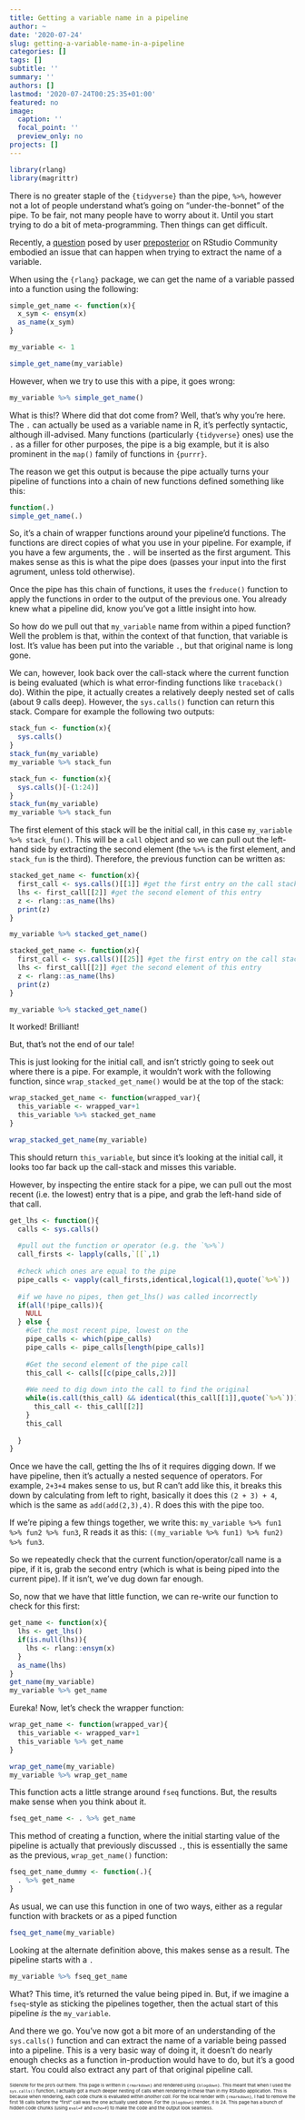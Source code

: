 ```yaml
---
title: Getting a variable name in a pipeline
author: ~
date: '2020-07-24'
slug: getting-a-variable-name-in-a-pipeline
categories: []
tags: []
subtitle: ''
summary: ''
authors: []
lastmod: '2020-07-24T00:25:35+01:00'
featured: no
image:
  caption: ''
  focal_point: ''
  preview_only: no
projects: []
---
```


```r
library(rlang)
library(magrittr)
```

There is no greater staple of the `{tidyverse}` than the  pipe, `%>%`, however not a lot of people understand what's going on "under-the-bonnet" of the pipe. To be fair, not many people have to worry about it. Until you start trying to do a bit of meta-programming. Then things can get difficult.

Recently, a [question](https://community.rstudio.com/t/getting-argument-name-when-passed-via-i-keep-getting/74086) posed by user [preposterior](https://community.rstudio.com/u/preposterior) on RStudio Community embodied an issue that can happen when trying to extract the name of a variable.

When using the `{rlang}` package, we can get the name of a variable passed into a function using the following:
```r
simple_get_name <- function(x){
  x_sym <- ensym(x)
  as_name(x_sym)
}

my_variable <- 1

simple_get_name(my_variable)
```

However, when we try to use this with a pipe, it goes wrong:

```r
my_variable %>% simple_get_name()
```

What is this!? Where did that dot come from? Well, that's why you're here. The `.` can actually be used as a variable name in R, it's perfectly syntactic, although ill-advised. Many functions (particularly `{tidyverse}` ones) use the `.` as a filler for other purposes, the pipe is a big example, but it is also prominent in the `map()` family of functions in `{purrr}`.

The reason we get this output is because the pipe actually turns your pipeline of functions into a chain of new functions defined something like this:
```r
function(.)
simple_get_name(.)
```
So, it's a chain of wrapper functions around your pipeline'd functions. The functions are direct copies of what you use in your pipeline. For example, if you have a few arguments, the `.` will be inserted as the first argument. This makes sense as this is what the pipe does (passes your input into the first agrument, unless told otherwise).

Once the pipe has this chain of functions, it uses the `freduce()` function to apply the functions in order to the output of the previous one. You already knew what a pipeline did, know you've got a little insight into how.

So how do we pull out that `my_variable` name from within a piped function? Well the problem is that, within the context of that function, that variable is lost. It's value has been put into the variable `.`, but that original name is long gone.

We can, however, look back over the call-stack where the current function is being evaluated (which is what error-finding functions like `traceback()` do). Within the pipe, it actually creates a relatively deeply nested set of calls (about 9 calls deep). However, the `sys.calls()` function can return this stack. Compare for example the following two outputs:
```r
stack_fun <- function(x){
  sys.calls()
}
stack_fun(my_variable)
my_variable %>% stack_fun
```
```r
stack_fun <- function(x){
  sys.calls()[-(1:24)]
}
stack_fun(my_variable)
my_variable %>% stack_fun
```

The first element of this stack will be the initial call, in this case `my_variable %>% stack_fun()`. This will be a `call` object and so we can pull out the left-hand side by extracting the second element (the `%>%` is the first element, and `stack_fun` is the third). Therefore, the previous function can be written as:
```r
stacked_get_name <- function(x){
  first_call <- sys.calls()[[1]] #get the first entry on the call stack
  lhs <- first_call[[2]] #get the second element of this entry
  z <- rlang::as_name(lhs)
  print(z)
}

my_variable %>% stacked_get_name()
```
```r
stacked_get_name <- function(x){
  first_call <- sys.calls()[[25]] #get the first entry on the call stack
  lhs <- first_call[[2]] #get the second element of this entry
  z <- rlang::as_name(lhs)
  print(z)
}

my_variable %>% stacked_get_name()
```
It worked! Brilliant!

But, that's not the end of our tale!

This is just looking for the initial call, and isn't strictly going to seek out where there is a pipe.  For example, it wouldn't work with the following function, since `wrap_stacked_get_name()` would be at the top of the stack:
```r
wrap_stacked_get_name <- function(wrapped_var){
  this_variable <- wrapped_var+1
  this_variable %>% stacked_get_name
}

wrap_stacked_get_name(my_variable)

```
This should return `this_variable`, but since it's looking at the initial call, it looks too far back up the call-stack and misses this variable.

However, by inspecting the entire stack for a pipe, we can pull out the most recent (i.e. the lowest) entry that is a pipe, and grab the left-hand side of that call.
```r
get_lhs <- function(){
  calls <- sys.calls()
  
  #pull out the function or operator (e.g. the `%>%`)
  call_firsts <- lapply(calls,`[[`,1) 
  
  #check which ones are equal to the pipe
  pipe_calls <- vapply(call_firsts,identical,logical(1),quote(`%>%`))
  
  #if we have no pipes, then get_lhs() was called incorrectly
  if(all(!pipe_calls)){
    NULL
  } else {
    #Get the most recent pipe, lowest on the 
    pipe_calls <- which(pipe_calls)
    pipe_calls <- pipe_calls[length(pipe_calls)]
    
    #Get the second element of the pipe call
    this_call <- calls[[c(pipe_calls,2)]]
    
    #We need to dig down into the call to find the original
    while(is.call(this_call) && identical(this_call[[1]],quote(`%>%`))){
      this_call <- this_call[[2]]
    }
    this_call
    
  }
}
```

Once we have the call, getting the lhs of it requires digging down. If we have pipeline, then it's actually a nested sequence of operators. For example, `2+3+4` makes sense to us, but R can't add like this, it breaks this down by calculating from left to right, basically it does this `(2 + 3) + 4`, which is the same as `add(add(2,3),4)`. R does this with the pipe too.

If we're piping a few things together, we write this: `my_variable %>% fun1 %>% fun2 %>% fun3`, R reads it as this: `((my_variable %>% fun1) %>% fun2) %>% fun3`.

So we repeatedly check that the current function/operator/call name is a pipe, if it is, grab the second entry (which is what is being piped into the current pipe). If it isn't, we've dug down far enough.

So, now that we have that little function, we can re-write our function to check for this first:
```r
get_name <- function(x){
  lhs <- get_lhs()
  if(is.null(lhs)){
    lhs <- rlang::ensym(x)
  }
  as_name(lhs)
}
get_name(my_variable)
my_variable %>% get_name
```

Eureka! Now, let's check the wrapper function:
```r
wrap_get_name <- function(wrapped_var){
  this_variable <- wrapped_var+1
  this_variable %>% get_name
}

wrap_get_name(my_variable)
my_variable %>% wrap_get_name
```

This function acts a little strange around `fseq` functions. But, the results make sense when you think about it.

```r
fseq_get_name <- . %>% get_name
```

This method of creating a function, where the initial starting value of the pipeline is actually that previously discussed `.`, this is essentially the same as the previous, `wrap_get_name()` function:
```r
fseq_get_name_dummy <- function(.){
  . %>% get_name
}
```

As usual, we can use this function in one of two ways, either as a regular function with brackets or as a piped function

```r
fseq_get_name(my_variable)
```
Looking at the alternate definition above, this makes sense as a result. The pipeline starts with a `.`

```r
my_variable %>% fseq_get_name
```

What? This time, it's returned the value being piped in. But, if we imagine a `fseq`-style as sticking the pipelines together, then the actual start of this pipeline *is* the `my_variable`.


And there we go. You've now got a bit more of an understanding of the `sys.calls()` function and can extract the name of a variable being passed into a pipeline. This is a very basic way of doing it, it doesn't do nearly enough checks as a function in-production would have to do, but it's a good start. You could also extract any part of that original pipeline call. 


<p style="font-size: calc(100% - 6px);">Sidenote for the pro's out there. This page is written in `{rmarkdown}` and rendered using `{blogdown}`. This meant that when I used the `sys.calls()` function, I actually got a much deeper nesting of calls when rendering in these than in my RStudio application. This is because when rendering, each code chunk is evaluated *within another call*. For the local render with `{rmarkdown}`, I had to remove the first 18 calls before the "first" call was the one actually used above. For the `{blogdown}` render, it is 24. This page has a bunch of hidden code chunks (using `eval=F` and `echo=F`) to make the code and the output look seamless.</p>












